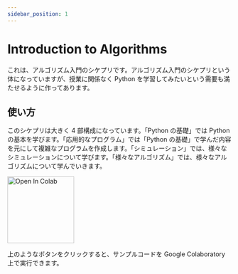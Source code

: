 ```yaml
---
sidebar_position: 1
---
```


# Introduction to Algorithms

これは、アルゴリズム入門のシケプリです。アルゴリズム入門のシケプリという体になっていますが、授業に関係なく Python を学習してみたいという需要も満たせるように作ってあります。

## 使い方

このシケプリは大きく 4 部構成になっています。「Python の基礎」では Python の基本を学びます。「応用的なプログラム」では「Python の基礎」で学んだ内容を元にして複雑なプログラムを作成します。「シミュレーション」では、様々なシミュレーションについて学びます。「様々なアルゴリズム」では、様々なアルゴリズムについて学んでいきます。

<img
  src="https://colab.research.google.com/assets/colab-badge.svg"
  alt="Open In Colab"
  width="150"
/>

上のようなボタンをクリックすると、サンプルコードを Google Colaboratory 上で実行できます。
